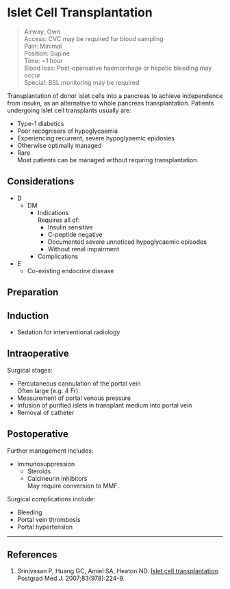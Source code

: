# Islet Cell Transplantation

>Airway: Own <br>
>Access: CVC may be required for blood sampling <br>
>Pain: Minimal <br>
>Position: Supine <br>
>Time: ~1 hour <br>
>Blood loss: Post-opereative haemorrhage or hepatic bleeding may occur <br>
>Special: BSL monitoring may be required <br>


Transplantation of donor islet cells into a pancreas to achieve independence from insulin, as an alternative to whole pancreas transplantation. Patients undergoing islet cell transplants usually are:

* Type-1 diabetics
* Poor recognisers of hypoglycaemia
* Experiencing recurrent, severe hypoglyaemic epidosies
* Otherwise optimally managed
* Rare\
Most patients can be managed without requring transplantation.


## Considerations

* D
	* DM\
		* Indications\
		Requires all of:
			* Insulin sensitive
			* C-peptide negative
			* Documented severe unnoticed hypoglycaemic episodes
			* Without renal impairment
		* Complications
* E
	* Co-existing endocrine disease

## Preparation

## Induction

* Sedation for interventional radiology

## Intraoperative

Surgical stages:

* Percutaneous cannulation of the portal vein\
Often large (e.g. 4 Fr).
* Measurement of portal venous pressure
* Infusion of purified islets in transplant medium into portal vein
* Removal of catheter

## Postoperative

Further management includes:

* Immunosuppression
	* Steroids
	* Calcineurin inhibitors\
	May require conversion to MMF.

Surgical complications include:

* Bleeding
* Portal vein thrombosis
* Portal hypertension


---

## References

1. Srinivasan P, Huang GC, Amiel SA, Heaton ND. [Islet cell transplantation](https://www.ncbi.nlm.nih.gov/pmc/articles/PMC2600029/). Postgrad Med J. 2007;83(978):224-9.